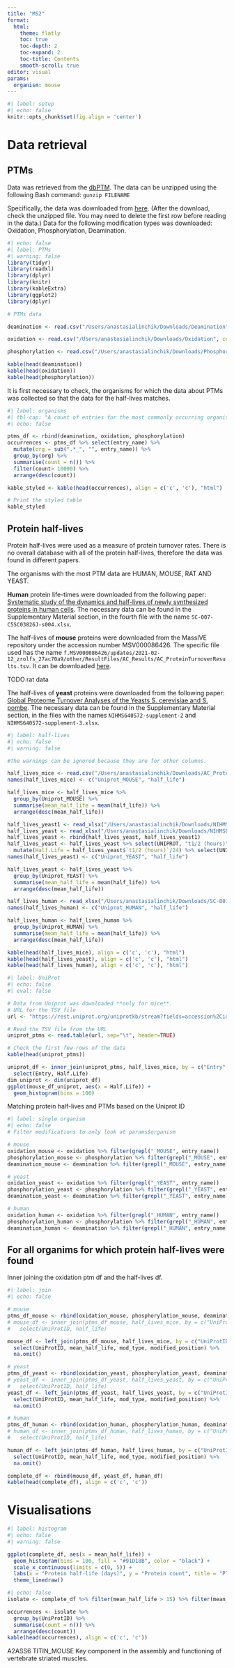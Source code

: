```yaml
---
title: "MS2"
format: 
  html:
    theme: flatly
    toc: true
    toc-depth: 2
    toc-expand: 2
    toc-title: Contents
    smooth-scroll: true
editor: visual
params:
  organism: mouse
---
```


```r
#| label: setup
#| echo: false
knitr::opts_chunk$set(fig.align = 'center')
```

# Data retrieval

## PTMs

Data was retrieved from the [dbPTM](https://awi.cuhk.edu.cn/dbPTM/). The data can be unzipped using the following Bash command: `gunzip FILENAME`

Specifically, the data was downloaded from [here](https://awi.cuhk.edu.cn/dbPTM/download.php#dataset). (After the download, check the unzipped file. You may need to delete the first row before reading in the data.) Data for the following modification types was downloaded: Oxidation, Phosphorylation, Deamination.

```r
#| echo: false
#| label: PTMs
#| warning: false
library(tidyr)
library(readxl)
library(dplyr)
library(knitr)
library(kableExtra)
library(ggplot2)
library(dplyr)

# PTMs data

deamination <- read.csv("/Users/anastasialinchik/Downloads/Deamination", header = F, col.names = c("entry_name", "UniProtID", "modified_position", "mod_type", "PubMedID", "upstream_downstream_seq"), sep = "\t")

oxidation <- read.csv("/Users/anastasialinchik/Downloads/Oxidation", col.names = c("entry_name", "UniProtID", "modified_position", "mod_type", "PubMedID", "upstream_downstream_seq"), sep = "\t")

phosphorylation <- read.csv("/Users/anastasialinchik/Downloads/Phosphorylation", col.names = c("entry_name", "UniProtID", "modified_position", "mod_type", "PubMedID", "upstream_downstream_seq"), sep = "\t")

kable(head(deamination))
kable(head(oxidation))
kable(head(phosphorylation))
```

It is first necessary to check, the organisms for which the data about PTMs was collected so that the data for the half-lives matches.

```r
#| label: organisms
#| tbl-cap: "A count of entries for the most commonly occurring organisms in the PTM data"
#| echo: false

ptms_df <- rbind(deamination, oxidation, phosphorylation)
occurrences <- ptms_df %>% select(entry_name) %>% 
  mutate(org = sub(".*_", "", entry_name)) %>%
  group_by(org) %>% 
  summarise(count = n()) %>% 
  filter(count> 10000) %>%
  arrange(desc(count)) 

kable_styled <- kable(head(occurrences), align = c('c', 'c'), "html") 

# Print the styled table
kable_styled
```

## Protein half-lives

Protein half-lives were used as a measure of protein turnover rates. There is no overall database with all of the protein half-lives, therefore the data was found in different papers.

The organisms with the most PTM data are HUMAN, MOUSE, RAT AND YEAST.

**Human** protein life-times were downloaded from the following paper: [Systematic study of the dynamics and half-lives of newly synthesized proteins in human cells](https://www.ncbi.nlm.nih.gov/pmc/articles/PMC5975921/). The necessary data can be found in the Supplementary Material section, in the fourth file with the name `SC-007-C5SC03826J-s004.xlsx`.

The half-lives of **mouse** proteins were downloaded from the MassIVE repository under the accession number MSV000086426. The specific file used has the name `f.MSV000086426/updates/2021-02-12_zrolfs_27ac70a9/other/ResultFiles/AC_Results/AC_ProteinTurnoverResults.tsv`. It can be downloaded [here](https://massive.ucsd.edu/ProteoSAFe/dataset_files.jsp?task=5abc07078a064836827606e5455b8587#%7B%22table_sort_history%22%3A%22main.collection_asc%22%7D).

TODO rat data

The half-lives of **yeast** proteins were downloaded from the following paper: [Global Proteome Turnover Analyses of the Yeasts S. cerevisiae and S. pombe](https://www.ncbi.nlm.nih.gov/pmc/articles/PMC5975921/). The necessary data can be found in the Supplementary Material section, in the files with the names `NIHMS640572-supplement-2` and `NIHMS640572-supplement-3.xlsx`.

```r
#| label: half-lives
#| echo: false 
#| warning: false

#The warnings can be ignored because they are for other columns. 

half_lives_mice <- read.csv("/Users/anastasialinchik/Downloads/AC_ProteinTurnoverResults.tsv", header = T, sep = "\t") %>% separate_rows(Protein, sep = ";") %>% select(Protein, Half.Life)
names(half_lives_mice) <- c("Uniprot_MOUSE", "half_life")

half_lives_mice <- half_lives_mice %>%
  group_by(Uniprot_MOUSE) %>%
  summarise(mean_half_life = mean(half_life)) %>%
  arrange(desc(mean_half_life))

half_lives_yeast1 <- read_xlsx("/Users/anastasialinchik/Downloads/NIHMS640572-supplement-2.xlsx") %>% separate_rows(UNIPROT, sep = ";")
half_lives_yeast <- read_xlsx("/Users/anastasialinchik/Downloads/NIHMS640572-supplement-3.xlsx") %>% separate_rows(UNIPROT, sep = ";")
half_lives_yeast <- rbind(half_lives_yeast, half_lives_yeast1)
half_lives_yeast <- half_lives_yeast %>% select(UNIPROT, "t1/2 (hours)") %>%
  mutate(Half.Life = half_lives_yeast$`t1/2 (hours)`/24) %>% select(UNIPROT, Half.Life)
names(half_lives_yeast) <- c("Uniprot_YEAST", "half_life")

half_lives_yeast <- half_lives_yeast %>%
  group_by(Uniprot_YEAST) %>%
  summarise(mean_half_life = mean(half_life)) %>%
  arrange(desc(mean_half_life))

half_lives_human <- read_xlsx("/Users/anastasialinchik/Downloads/SC-007-C5SC03826J-s004.xlsx", skip = 1) %>% mutate(Half.Life = `t1/2 (hour)`/24) %>% select(`Uniprot ID`, Half.Life)
names(half_lives_human) <- c("Uniprot_HUMAN", "half_life")

half_lives_human <- half_lives_human %>%
  group_by(Uniprot_HUMAN) %>%
  summarise(mean_half_life = mean(half_life)) %>%
  arrange(desc(mean_half_life))

kable(head(half_lives_mice), align = c('c', 'c'), "html")
kable(head(half_lives_yeast), align = c('c', 'c'), "html")
kable(head(half_lives_human), align = c('c', 'c'), "html")
```


```r
#| label: UniProt
#| echo: false
#| eval: false

# Data from Uniprot was downloaded **only for mice**.
# URL for the TSV file
url <- "https://rest.uniprot.org/uniprotkb/stream?fields=accession%2Cid%2Cft_mod_res&format=tsv&query=%28%28organism_id%3A10090%29+AND+%28%28cc_ptm_exp%3Aphosphorylation%29+OR+%28cc_ptm_exp%3Aacetylation%29+OR+%28cc_ptm_exp%3Adeamination%29%29%29"

# Read the TSV file from the URL
uniprot_ptms <- read.table(url, sep="\t", header=TRUE)

# Check the first few rows of the data
kable(head(uniprot_ptms))

uniprot_df <- inner_join(uniprot_ptms, half_lives_mice, by = c("Entry" = "Protein")) %>%
  select(Entry, Half.Life)
dim_uniprot <- dim(uniprot_df)
ggplot(mouse_df_uniprot, aes(x = Half.Life)) +
  geom_histogram(bins = 100)
```

Matching protein half-lives and PTMs based on the Uniprot ID

```r
#| label: single organism 
#| echo: false
# Filter modifications to only look at params$organism 

# mouse
oxidation_mouse <- oxidation %>% filter(grepl("_MOUSE", entry_name))
phosphorylation_mouse <- phosphorylation %>% filter(grepl("_MOUSE", entry_name))
deamination_mouse <- deamination %>% filter(grepl("_MOUSE", entry_name))

# yeast
oxidation_yeast <- oxidation %>% filter(grepl("_YEAST", entry_name))
phosphorylation_yeast <- phosphorylation %>% filter(grepl("_YEAST", entry_name))
deamination_yeast <- deamination %>% filter(grepl("_YEAST", entry_name))

# human
oxidation_human <- oxidation %>% filter(grepl("_HUMAN", entry_name))
phosphorylation_human <- phosphorylation %>% filter(grepl("_HUMAN", entry_name))
deamination_human <- deamination %>% filter(grepl("_HUMAN", entry_name))
```

## For all organims for which protein half-lives were found

Inner joining the oxidation ptm df and the half-lives df.

```r
#| label: join
#| echo: false

# mouse
ptms_df_mouse <- rbind(oxidation_mouse, phosphorylation_mouse, deamination_mouse)
# mouse_df <- inner_join(ptms_df_mouse, half_lives_mice, by = c("UniProtID" = "Uniprot_MOUSE")) %>%
#   select(UniProtID, half_life)

mouse_df <- left_join(ptms_df_mouse, half_lives_mice, by = c("UniProtID" = "Uniprot_MOUSE")) %>%
  select(UniProtID, mean_half_life, mod_type, modified_position) %>%
  na.omit()

# yeast
ptms_df_yeast <- rbind(oxidation_yeast, phosphorylation_yeast, deamination_yeast)
# yeast_df <- inner_join(ptms_df_yeast, half_lives_yeast, by = c("UniProtID" = "Uniprot_YEAST")) %>% 
#   select(UniProtID, half_life)
yeast_df <- left_join(ptms_df_yeast, half_lives_yeast, by = c("UniProtID" = "Uniprot_YEAST")) %>%
  select(UniProtID, mean_half_life, mod_type, modified_position) %>%
  na.omit()

# human 
ptms_df_human <- rbind(oxidation_human, phosphorylation_human, deamination_human)
# human_df <- inner_join(ptms_df_human, half_lives_human, by = c("UniProtID" = "Uniprot_HUMAN")) %>%
#   select(UniProtID, half_life)

human_df <- left_join(ptms_df_human, half_lives_human, by = c("UniProtID" = "Uniprot_HUMAN")) %>%
  select(UniProtID, mean_half_life, mod_type, modified_position) %>%
  na.omit()

complete_df <- rbind(mouse_df, yeast_df, human_df)
kable(head(complete_df), align = c('c', 'c'))
```

# Visualisations

```r
#| label: histogram
#| echo: false
#| warning: false

ggplot(complete_df, aes(x = mean_half_life)) +
  geom_histogram(bins = 100, fill = "#91D18B", color = "black") +
  scale_x_continuous(limits = c(0, 5)) +
  labs(x = "Protein half-life (days)", y = "Protein count", title = "PTMs abundances stratified by protein half-lives") +
  theme_linedraw()
```

```r
#| echo: false
isolate <- complete_df %>% filter(mean_half_life > 15) %>% filter(mean_half_life < 16.5)

occurrences <- isolate %>% 
  group_by(UniProtID) %>% 
  summarise(count = n()) %>% 
  arrange(desc(count)) 
kable(head(occurrences), align = c('c', 'c'))
```
A2ASS6  TITIN_MOUSE 
Key component in the assembly and functioning of vertebrate striated muscles.

